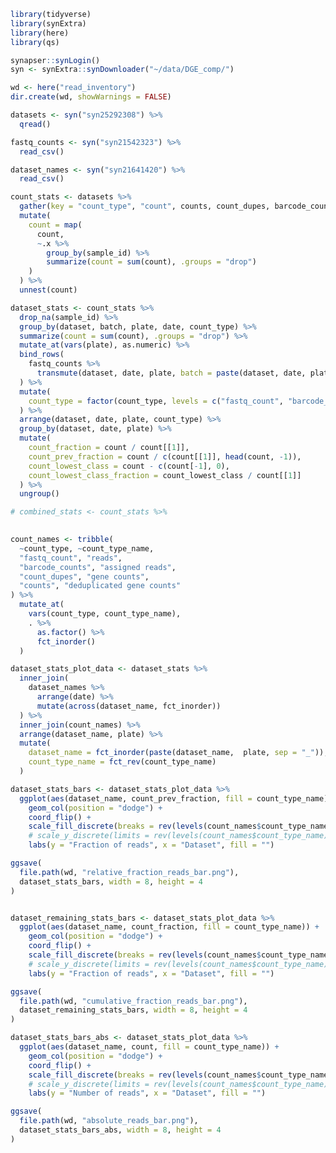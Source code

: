
```r
library(tidyverse)
library(synExtra)
library(here)
library(qs)

synapser::synLogin()
syn <- synExtra::synDownloader("~/data/DGE_comp/")

wd <- here("read_inventory")
dir.create(wd, showWarnings = FALSE)
```


```r
datasets <- syn("syn25292308") %>%
  qread()

fastq_counts <- syn("syn21542323") %>%
  read_csv()

dataset_names <- syn("syn21641420") %>%
  read_csv()
```


```r
count_stats <- datasets %>%
  gather(key = "count_type", "count", counts, count_dupes, barcode_counts) %>%
  mutate(
    count = map(
      count,
      ~.x %>%
        group_by(sample_id) %>%
        summarize(count = sum(count), .groups = "drop")
    )
  ) %>%
  unnest(count)

dataset_stats <- count_stats %>%
  drop_na(sample_id) %>%
  group_by(dataset, batch, plate, date, count_type) %>%
  summarize(count = sum(count), .groups = "drop") %>%
  mutate_at(vars(plate), as.numeric) %>%
  bind_rows(
    fastq_counts %>%
      transmute(dataset, date, plate, batch = paste(dataset, date, plate, sep = "_"), count_type = "fastq_count", count = fastq_count)
  ) %>%
  mutate(
    count_type = factor(count_type, levels = c("fastq_count", "barcode_counts", "count_dupes", "counts"))
  ) %>%
  arrange(dataset, date, plate, count_type) %>%
  group_by(dataset, date, plate) %>%
  mutate(
    count_fraction = count / count[[1]],
    count_prev_fraction = count / c(count[[1]], head(count, -1)),
    count_lowest_class = count - c(count[-1], 0),
    count_lowest_class_fraction = count_lowest_class / count[[1]]
  ) %>%
  ungroup()

# combined_stats <- count_stats %>%
  

```


```r

count_names <- tribble(
  ~count_type, ~count_type_name,
  "fastq_count", "reads",
  "barcode_counts", "assigned reads",
  "count_dupes", "gene counts",
  "counts", "deduplicated gene counts"
) %>%
  mutate_at(
    vars(count_type, count_type_name),
    . %>%
      as.factor() %>%
      fct_inorder()
  )

dataset_stats_plot_data <- dataset_stats %>%
  inner_join(
    dataset_names %>%
      arrange(date) %>%
      mutate(across(dataset_name, fct_inorder))
  ) %>%
  inner_join(count_names) %>%
  arrange(dataset_name, plate) %>%
  mutate(
    dataset_name = fct_inorder(paste(dataset_name,  plate, sep = "_")),
    count_type_name = fct_rev(count_type_name)
  )

dataset_stats_bars <- dataset_stats_plot_data %>%
  ggplot(aes(dataset_name, count_prev_fraction, fill = count_type_name)) +
    geom_col(position = "dodge") +
    coord_flip() +
    scale_fill_discrete(breaks = rev(levels(count_names$count_type_name))) +
    # scale_y_discrete(limits = rev(levels(count_names$count_type_name))) +
    labs(y = "Fraction of reads", x = "Dataset", fill = "")

ggsave(
  file.path(wd, "relative_fraction_reads_bar.png"),
  dataset_stats_bars, width = 8, height = 4
)


dataset_remaining_stats_bars <- dataset_stats_plot_data %>%
  ggplot(aes(dataset_name, count_fraction, fill = count_type_name)) +
    geom_col(position = "dodge") +
    coord_flip() +
    scale_fill_discrete(breaks = rev(levels(count_names$count_type_name))) +
    # scale_y_discrete(limits = rev(levels(count_names$count_type_name))) +
    labs(y = "Fraction of reads", x = "Dataset", fill = "")

ggsave(
  file.path(wd, "cumulative_fraction_reads_bar.png"),
  dataset_remaining_stats_bars, width = 8, height = 4
)

dataset_stats_bars_abs <- dataset_stats_plot_data %>%
  ggplot(aes(dataset_name, count, fill = count_type_name)) +
    geom_col(position = "dodge") +
    coord_flip() +
    scale_fill_discrete(breaks = rev(levels(count_names$count_type_name))) +
    # scale_y_discrete(limits = rev(levels(count_names$count_type_name))) +
    labs(y = "Number of reads", x = "Dataset", fill = "")

ggsave(
  file.path(wd, "absolute_reads_bar.png"),
  dataset_stats_bars_abs, width = 8, height = 4
)


```


